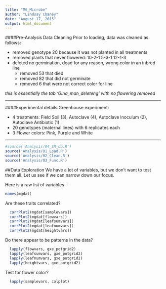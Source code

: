 ```yaml
---
title: "MG_Microbe"
author: "Lindsay Chaney"
date: "August 17, 2015"
output: html_document
---
```


####Pre-Analysis Data Cleaning
Prior to loading, data was cleaned as follows:

* removed genotype 20 because it was not planted in all treatments  
* removed plants that never flowered: 10-2-1   5-3-1   12-1-3  
* deleted no germination, dead for any reason, wrong color in an inbred line
    + removed 53 that died  
    + removed 82 that did not germinate  
    + removed 6 that were not correct color for line  

*this is essentially the tab 'Gina_man_deleteng' with no flowering removed*  

***
####Experimental details
Greenhouse experiment:

* 4 treatments: Field Soil (3), Autoclave (4), Autoclave Inoculum (2), Autoclave Antibiotic (1)
* 20 genotypes (maternal lines) with 6 replicates each
* 3 Flower colors: Pink, Purple and White

***
```r
#source('Analysis/04_SM_do.R')
source('Analysis/01_Load.R')
source('Analysis/02_Clean.R')
source('Analysis/03_Func.R')
```

##Data Exploration
We have a lot of variables, but we don't want to test them all. Let us see if we
can narrow down our focus.

Here is a raw list of variables --
```r
names(mgdat)
```

Are these traits correlated?

```r
  corrPlot2(mgdat[samplevars])
  corrPlot2(mgdat[flowvars])
  corrPlot2(mgdat[leafsumvars])
  corrPlot2(mgdat[leafnumvars])
  corrPlot2(mgdat[heightvars])
```

Do there appear to be patterns in the data?

```r
  lapply(flowvars, gxe_potgrid2)
  lapply(leafsumvars, gxe_potgrid2)
  lapply(leafnumvars, gxe_potgrid2)
  lapply(heightvars, gxe_potgrid2)
```

Test for flower color?

```r
  lapply(samplevars, colplot)
```